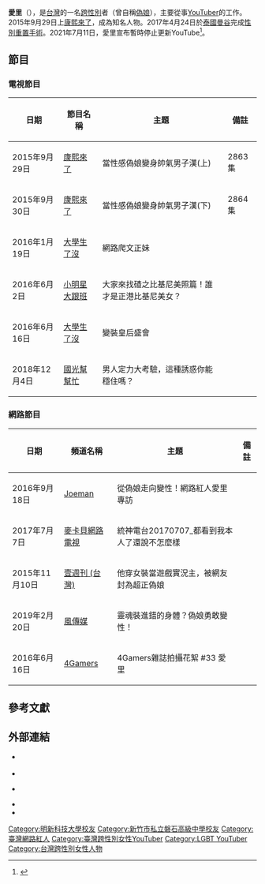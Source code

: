 {{Infobox_person
| name           = 愛里
| image name     = 
| imagesize      = 
| alt            = 
| caption        = 
| community      = [[YouTube|YouTube]]<br>[[Facebook|Facebook]]<br>[[Instagram|Instagram]]
| nickname       = 
| othername      = 
| birth_name     = 
| birth_date     = {{Birth date and age|1992|11|18}}
| birth_place    = {{ROC|臺灣省}}[[新竹市|新竹市]]
| death_date     = 
| death_place    = 
| sex            =
| residence      = 
| spouse         = 
| language       = 
| occupation     = 
| nationality    = {{ROC}}
| political_view = 
| education      = [[新竹市私立磐石高級中學|新竹市私立磐石高級中學]]<br>[[明新科技大學|明新科技大學]]資訊工程系
| activeyear     = 
| events         = 
| works          = 
| words          =
| award          = 
| blog           = 
| website        = {{YouTube|c=UCTiHOSfGRK4IlN0AeOyFcnA}}<br>{{facebook|愛里-1565285050404539}}<br>{{instagram|allie.liao}}
}}
'''愛里'''（{{bd|1992年|11月18日}}），是[[台灣|台灣]]的一名[[跨性別|跨性別]]者（曾自稱[[偽娘|偽娘]]），主要從事[[YouTuber|YouTuber]]的工作。2015年9月29日上[[康熙來了|康熙來了]]，成為知名人物。2017年4月24日於[[泰國|泰國]][[曼谷|曼谷]]完成[[性別重置手術|性別重置手術]]。2021年7月11日，愛里宣布暫時停止更新YouTube<ref>{{cite AV media |author=愛里 |url=https://www.youtube.com/watch?v=RBRLObBMhzw |title=【愛里】我最後一部YouTube影片 |date=2021-07-11 |medium=YouTube |access-date=2021-07-11 |archive-date=2021-07-15 |archive-url=https://web.archive.org/web/20210715134133/https://www.youtube.com/watch?v=RBRLObBMhzw }}</ref>。

==節目==
===電視節目===
{| class="wikitable" width="70%"
! 日期
! 節目名稱
! 主題
! 備註
|-align=center
| 2015年9月29日
| [[康熙來了|康熙來了]]
| 當性感偽娘變身帥氣男子漢(上)
| 2863集
|-align=center
| 2015年9月30日
| [[康熙來了|康熙來了]]
| 當性感偽娘變身帥氣男子漢(下)
| 2864集
|-align=center
| 2016年1月19日
| [[大學生了沒|大學生了沒]]
| 網路爬文正妹
| 
|-align=center
| 2016年6月2日
| [[小明星大跟班|小明星大跟班]]
| 大家來找碴之比基尼美照篇！誰才是正港比基尼美女？
|
|-align=center
| 2016年6月16日
| [[大學生了沒|大學生了沒]]
| 變裝皇后盛會
|
|-align=center
| 2018年12月4日
| [[國光幫幫忙|國光幫幫忙]]
| 男人定力大考驗，這種誘惑你能穩住嗎？
| 
|}

===網路節目===
{| class="wikitable" width="70%"
! 日期
! 頻道名稱
! 主題
! 備註
|-align=center
| 2016年9月18日
| [[Joeman|Joeman]]
| 從偽娘走向變性！網路紅人愛里專訪
| 
|-align=center
| 2017年7月7日
| [[麥卡貝網路電視|麥卡貝網路電視]]
| 統神電台20170707_都看到我本人了還說不怎麼樣
| 
|-align=center
|2015年11月10日
| [[壹週刊_(台灣)|壹週刊 (台灣)]]
| 他穿女裝當遊戲實況主，被網友封為超正偽娘
|
|-align=center
| 2019年2月20日
| [[風傳媒|風傳媒]]
| 靈魂裝進錯的身體？偽娘勇敢變性！
|
|-align=center
| 2016年6月16日
| [[4Gamers|4Gamers]]
| 4Gamers雜誌拍攝花絮 #33 愛里
|
|}

==參考文獻==
{{reflist}}

==外部連結==
* {{facebook|愛里-1565285050404539}} {{Wayback|url=https://www.facebook.com/Allie1118 |date=20190416121128 }}
* {{instagram|allie.liao}}
* {{YouTube|c=UCTiHOSfGRK4IlN0AeOyFcnA}} {{Wayback|url=https://www.youtube.com/channel/UCTiHOSfGRK4IlN0AeOyFcnA?view_as=subscriber |date=20190413181651 }}
* {{cite web |url=http://www.nextmag.com.tw/magazine/people/20151111/29459501 |title=《坦白講》做自己也要做愛 |publisher=[[壹週刊_(台灣)|壹週刊]] |date=2015-11-11 |archivedate=2015-11-17 |archiveurl=https://web.archive.org/web/20151117001632/http://www.nextmag.com.tw/magazine/people/20151111/29459501 }}
* {{cite web |url=http://www.nextmag.com.tw/realtimenews/news/285300 |title=曾被罵是人妖　「最美偽娘」愛里赴泰國變性 |publisher=[[壹週刊_(台灣)|壹週刊]] |date=2017-04-25 |archiveurl=https://web.archive.org/web/20170430034008/http://www.nextmag.com.tw/realtimenews/news/285300 |archivedate=2017-04-30 }}

[[Category:明新科技大學校友|Category:明新科技大學校友]]
[[Category:新竹市私立磐石高級中學校友|Category:新竹市私立磐石高級中學校友]]
[[Category:臺灣網路紅人|Category:臺灣網路紅人]]
[[Category:臺灣跨性別女性YouTuber|Category:臺灣跨性別女性YouTuber]]
[[Category:LGBT_YouTuber|Category:LGBT YouTuber]]
[[Category:台灣跨性別女性人物|Category:台灣跨性別女性人物]]